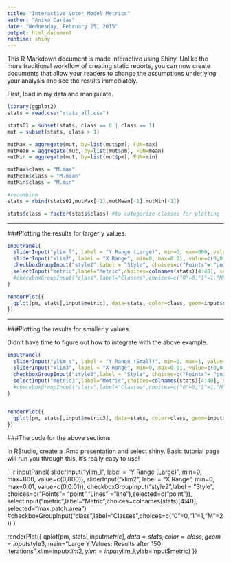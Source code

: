 ```yaml
---
title: "Interactive Voter Model Metrics"
author: "Anika Cartas"
date: "Wednesday, February 25, 2015"
output: html_document
runtime: shiny
---
```


This R Markdown document is made interactive using Shiny. Unlike the more traditional workflow of creating static reports, you can now create documents that allow your readers to change the assumptions underlying your analysis and see the results immediately. 

First, load in my data and manipulate.

```r
library(ggplot2)
stats = read.csv("stats_all.csv")

stats01 = subset(stats, class == 0 | class == 1)
mut = subset(stats, class > 1)

mutMax = aggregate(mut, by=list(mut$pm), FUN=max)
mutMean = aggregate(mut, by=list(mut$pm), FUN=mean)
mutMin = aggregate(mut, by=list(mut$pm), FUN=min)

mutMax$class = "M.max"
mutMean$class = "M.mean"
mutMin$class = "M.min"

#recombine
stats = rbind(stats01,mutMax[-1],mutMean[-1],mutMin[-1])

stats$class = factor(stats$class) #to categorize classes for plotting
```

***

###Plotting the results for larger y values.

```r
inputPanel(
  sliderInput("ylim_l", label = "Y Range (Large)", min=0, max=800, value=c(0,800)),
  sliderInput("xlim2", label = "X Range", min=0, max=0.01, value=c(0,0.01)),
  checkboxGroupInput("style2",label = "Style", choices=c("Points"= "point","Lines" ="line"),selected=c("point")),
  selectInput("metric",label="Metric",choices=colnames(stats)[4:40], selected="max.patch.area")
  #checkboxGroupInput("class",label="Classes",choices=c("0"=0,"1"=1,"M"=2))
)

renderPlot({
  qplot(pm, stats[,input$metric], data=stats, color=class, geom=input$style2, main="Large Y Values: Results after 150 iterations",xlim=input$xlim2, ylim=input$ylim_l,ylab=input$metric) 
})
```

***

###Plotting the results for smaller y values. 

Didn't have time to figure out how to integrate with the above example.

```r
inputPanel(
  sliderInput("ylim_s", label = "Y Range (Small)", min=0, max=1, value=c(0,1)),
  sliderInput("xlim3", label = "X Range", min=0, max=0.01, value=c(0,0.01)),
  checkboxGroupInput("style3",label = "Style", choices=c("Points"= "point","Lines" ="line"),selected=c("point")),
  selectInput("metric3",label="Metric",choices=colnames(stats)[4:40], selected="prop.landscape")
  #checkboxGroupInput("class",label="Classes",choices=c("0"=0,"1"=1,"M"=2))
)


renderPlot({
  qplot(pm, stats[,input$metric3], data=stats, color=class, geom=input$style2, main="Small Y Values: Results after 150 iterations",xlim=input$xlim3, ylim=input$ylim_s,ylab=input$metric3) 
})
```

###The code for the above sections

In RStudio, create a .Rmd presentation and select shiny. Basic tutorial page will run you through this, it's really easy to use!

```r
inputPanel(
  sliderInput("ylim_l", label = "Y Range (Large)", min=0, max=800, value=c(0,800)),
  sliderInput("xlim2", label = "X Range", min=0, max=0.01, value=c(0,0.01)),
  checkboxGroupInput("style2",label = "Style", choices=c("Points"= "point","Lines" ="line"),selected=c("point")),
  selectInput("metric",label="Metric",choices=colnames(stats)[4:40], selected="max.patch.area")
  #checkboxGroupInput("class",label="Classes",choices=c("0"=0,"1"=1,"M"=2))
)

renderPlot({
  qplot(pm, stats[,input$metric], data=stats, color=class, geom=input$style3, main="Large Y Values: Results after 150 iterations",xlim=input$xlim2, ylim=input$ylim_l,ylab=input$metric) 
})